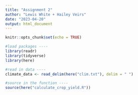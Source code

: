 ```yaml
---
title: "Assignment 2"
author: "Lewis White + Hailey Veirs"
date: "2023-04-20"
output: html_document
---
```


```r
knitr::opts_chunk$set(echo = TRUE)
```

```r
#load packages ----
library(readr)
library(tidyverse)
library(here)
```

```r
#read in data ----
climate_data <- read_delim(here("clim.txt"), delim = " ")

#source in the function ----
source(here("calculate_crop_yield.R"))
```


